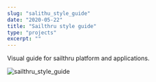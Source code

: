 ```yaml
---
slug: "salithu_style_guide"
date: "2020-05-22"
title: "Sailthru style guide"
type: "projects"
excerpt: ""
---
```

Visual guide for sailthru platform and applications.

![sailthru_style_guide](http://raschin.com/blog/wp-content/uploads/2011/10/visual_assets.png)
